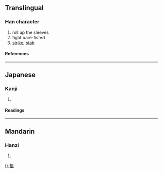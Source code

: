 ==Translingual==
===Han character===
{{Han char|rn=64|rad=手|as=09|sn=12|four=5401<sub>1</sub>|canj=手廿一女 (QTMV)}}
# roll up the sleeves
# fight bare-fisted
# [[strike]], [[stab]]
====References====
{{Han ref|kx=0442.030|dkj=12350|dj=0793.050|hdz=31911.080|uh=63D5|ud=25557|bh=D95F|bd=55647}}
----
==Japanese==
===Kanji===
{{ja-kanji|grade=|rs=手09}}
# {{defn|Japanese}} 
====Readings====
{{ja-readings|on=[[ちん]] (chin)|kun=[[うつ]] (utsu), [[さす]] (sasu)}}
----
==Mandarin==
===Hanzi===
{{cmn-hanzi|pin=[[jí]] (ji2), [[zhèn]] (zhen4)|wg=chi<sup>2</sup>, chen<sup>4</sup>}}
# {{defn|Mandarin}}

[[fr:揕]]
